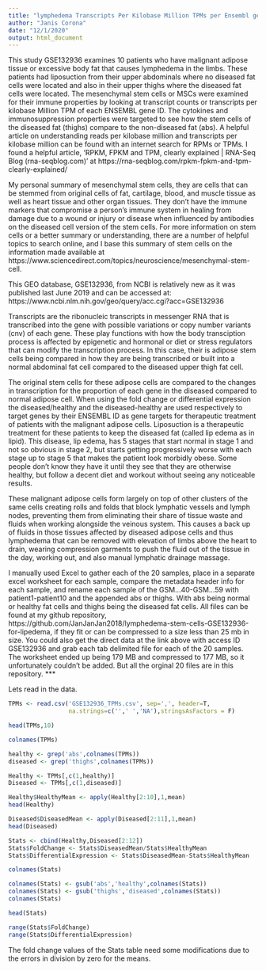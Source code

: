 ---
title: "lymphedema Transcripts Per Kilobase Million TPMs per Ensembl gene ID"
author: "Janis Corona"
date: "12/1/2020"
output: html_document
---


This study GSE132936 examines 10 patients who have malignant adipose tissue or excessive body fat that causes lymphedema in the limbs. These patients had liposuction from their upper abdominals where no diseased fat cells were located and also in their upper thighs where the diseased fat cells were located. The mesenchymal stem cells or MSCs were examined for their immune properties by looking at transcript counts or transcripts per kilobase Million TPM of each ENSEMBL gene ID. The cytokines and immunosuppression properties were targeted to see how the stem cells of the diseased fat (thighs) compare to the non-diseased fat (abs). A helpful article on understanding reads per kilobase million and transcripts per kilobase million can be found with an internet search for RPMs or TPMs. I found a helpful article, 'RPKM, FPKM and TPM, clearly explained | RNA-Seq Blog (rna-seqblog.com)' at
https://rna-seqblog.com/rpkm-fpkm-and-tpm-clearly-explained/


My personal summary of mesenchymal stem cells, they are cells that can be stemmed from original cells of fat, cartilage, blood, and muscle tissue as well as heart tissue and other organ tissues. They don't have the immune markers that compromise a person's immune system in healing from damage due to a wound or injury or disease when influenced by antibodies on the diseased cell version of the stem cells. For more information on stem cells or a better summary or understanding, there are a number of helpful topics to search online, and I base this summary of stem cells on the information made available at https://www.sciencedirect.com/topics/neuroscience/mesenchymal-stem-cell.


This GEO database, GSE132936, from NCBI is relatively new as it was published last June 2019 and can be accessed at: https://www.ncbi.nlm.nih.gov/geo/query/acc.cgi?acc=GSE132936

Transcripts are the ribonucleic transcripts in messenger RNA that is transcribed into the gene with possible variations or copy number variants (cnv) of each gene. These play functions with how the body transciption process is affected by epigenetic and hormonal or diet or stress regulators that can modify the transcription process. In this case, their is adipose stem cells being compared in how they are being transcribed or built into a normal abdominal fat cell compared to the diseased upper thigh fat cell. 

The original stem cells for these adipose cells are compared to the changes in transcription for the proportion of each gene in the diseased compared to normal adipose cell. When using the fold change or differential expression the diseased/healthy and the diseased-healthy are used respectively to target genes by their ENSEMBL ID as gene targets for therapeutic treatment of patients with the malignant adipose cells. Liposuction is a therapeutic treatment for these patients to keep the diseased fat (called lip edema as in lipid). This disease, lip edema, has 5 stages that start normal in stage 1 and not so obvious in stage 2, but starts getting progressively worse with each stage up to stage 5 that makes the patient look morbidly obese. Some people don't know they have it until they see that they are otherwise healthy, but follow a decent diet and workout without seeing any noticeable results.

These malignant adipose cells form largely on top of other clusters of the same cells creating rolls and folds that block lymphatic vessels and lymph nodes, preventing them from eliminating their share of tissue waste and fluids when working alongside the veinous system. This causes a back up of fluids in those tissues affected by diseased adipose cells and thus lymphedema that can be removed with elevation of limbs above the heart to drain, wearing compression garments to push the fluid out of the tissue in the day, working out, and also manual lymphatic drainage massage. 

I manually used Excel to gather each of the 20 samples, place in a separate excel worksheet for each sample, compare the metadata header info for each sample, and rename each sample of the GSM...40-GSM...59 with patient1-patient10 and the appended abs or thighs. With abs being normal or healthy fat cells and thighs being the diseased fat cells. All files can be found at my github repository, https://github.com/JanJanJan2018/lymphedema-stem-cells-GSE132936-for-lipedema, if they fit or can be compressed to a size less than 25 mb in size. You could also get the direct data at the link above with access ID GSE132936 and grab each tab delimited file for each of the 20 samples. The worksheet ended up being 179 MB and compressed to 177 MB, so it unfortunately couldn't be added. But all the orginal 20 files are in this repository.
***

Lets read in the data.
```{r}
TPMs <- read.csv('GSE132936_TPMs.csv', sep=',', header=T, 
                 na.strings=c('',' ','NA'),stringsAsFactors = F)
```

```{r}
head(TPMs,10)
```


```{r}
colnames(TPMs)
```

```{r}
healthy <- grep('abs',colnames(TPMs))
diseased <- grep('thighs',colnames(TPMs))

Healthy <- TPMs[,c(1,healthy)]
Diseased <- TPMs[,c(1,diseased)]
```


```{r}
Healthy$HealthyMean <- apply(Healthy[2:10],1,mean)
head(Healthy)
```

```{r}
Diseased$DiseasedMean <- apply(Diseased[2:11],1,mean)
head(Diseased)
```


```{r}
Stats <- cbind(Healthy,Diseased[2:12])
Stats$FoldChange <- Stats$DiseasedMean/Stats$HealthyMean
Stats$DifferentialExpression <- Stats$DiseasedMean-Stats$HealthyMean
```

```{r}
colnames(Stats)
```


```{r}
colnames(Stats) <- gsub('abs','healthy',colnames(Stats))
colnames(Stats) <- gsub('thighs','diseased',colnames(Stats))
colnames(Stats)
```

```{r}
head(Stats)
```

```{r}
range(Stats$FoldChange)
range(Stats$DifferentialExpression)
```

The fold change values of the Stats table need some modifications due to the errors in division by zero for the means. 

